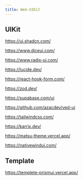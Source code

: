 ```yaml
---
title: Web-UIKit
---
```


## UIKit

https://ui.shadcn.com/

https://www.diceui.com/

https://www.radix-ui.com/

https://lucide.dev/

https://react-hook-form.com/

https://zod.dev/

https://supabase.com/ui

https://github.com/azacdev/ved-ui

https://tailwindcss.com/

https://karrix.dev/

https://matsu-theme.vercel.app/

https://nativewindui.com/

## Template

https://templete-prismui.vercel.app/